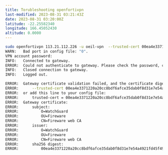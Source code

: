 ```yaml
---
title: Torubleshooting openfortivpn
last-modified: 2023-08-31 03:21:43Z
date: 2023-08-31 03:20:00Z
latitude: -22.25582340
longitude: 166.45052430
altitude: 0.0000
---
```



```bash
sudo openfortivpn 113.21.112.226 -u oeil-vpn  --trusted-cert 00ea4e3371220a20cc8bdf6afce35dab0f8d31e7e54a4921fd45f4922085c66f
WARN:   Bad port in config file: "0".
VPN account password: 
INFO:   Connected to gateway.
ERROR:  Could not authenticate to gateway. Please check the password, client certificate, etc.
INFO:   Closed connection to gateway.
INFO:   Logged out.
```


```bash
ERROR:  Gateway certificate validation failed, and the certificate digest in not in the local whitelist. If you trust it, rerun with:
ERROR:      --trusted-cert 00ea4e3371220a20cc8bdf6afce35dab0f8d31e7e54a4921fd45f4922085c66f
ERROR:  or add this line to your config file:
ERROR:      trusted-cert = 00ea4e3371220a20cc8bdf6afce35dab0f8d31e7e54a4921fd45f4922085c66f
ERROR:  Gateway certificate:
ERROR:      subject:
ERROR:          O=WatchGuard
ERROR:          OU=Fireware
ERROR:          CN=Fireware web CA
ERROR:      issuer:
ERROR:          O=WatchGuard
ERROR:          OU=Fireware
ERROR:          CN=Fireware web CA
ERROR:      sha256 digest:
ERROR:          00ea4e3371220a20cc8bdf6afce35dab0f8d31e7e54a4921fd45f4922085c66f
```
